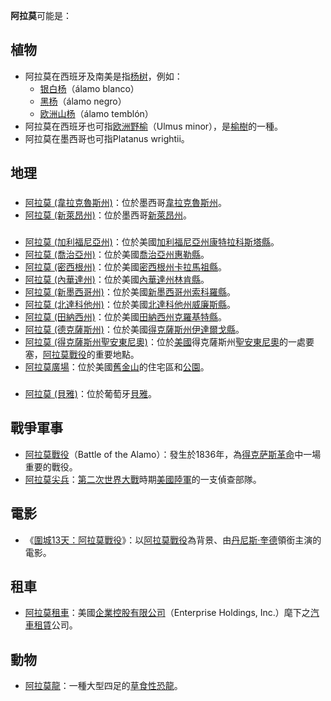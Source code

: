 '''阿拉莫'''可能是：
== 植物 ==
* 阿拉莫在西班牙及南美是指[[杨树|杨树]]，例如：
**[[银白杨|银白杨]]（álamo blanco）
**[[黑杨|黑杨]]（álamo negro）
**[[欧洲山杨|欧洲山杨]]（álamo temblón）
* 阿拉莫在西班牙也可指[[欧洲野榆|欧洲野榆]]（Ulmus minor），是[[榆樹|榆樹]]的一種。
* 阿拉莫在墨西哥也可指Platanus wrightii。

== 地理 ==
=== {{MEX}} ===
* [[阿拉莫_(韋拉克魯斯州)|阿拉莫 (韋拉克魯斯州)]]：位於墨西哥[[韋拉克魯斯州|韋拉克魯斯州]]。
* [[阿拉莫_(新萊昂州)|阿拉莫 (新萊昂州)]]：位於墨西哥[[新萊昂州|新萊昂州]]。
=== {{USA}} ===
* [[阿拉莫_(加利福尼亞州)|阿拉莫 (加利福尼亞州)]]：位於美國[[加利福尼亞州|加利福尼亞州]][[康特拉科斯塔縣_(加利福尼亞州)|康特拉科斯塔縣]]。
* [[阿拉莫_(喬治亞州)|阿拉莫 (喬治亞州)]]：位於美國[[喬治亞州|喬治亞州]][[惠勒縣_(喬治亞州)|惠勒縣]]。
* [[阿拉莫_(密西根州)|阿拉莫 (密西根州)]]：位於美國[[密西根州|密西根州]][[卡拉馬祖縣|卡拉馬祖縣]]。
* [[阿拉莫_(內華達州)|阿拉莫 (內華達州)]]：位於美國[[內華達州|內華達州]][[林肯縣_(內華達州)|林肯縣]]。
* [[阿拉莫_(新墨西哥州)|阿拉莫 (新墨西哥州)]]：位於美國[[新墨西哥州|新墨西哥州]][[索科羅縣|索科羅縣]]。
* [[阿拉莫_(北達科他州)|阿拉莫 (北達科他州)]]：位於美國[[北達科他州|北達科他州]][[威廉斯縣_(北達科他州)|威廉斯縣]]。
* [[阿拉莫_(田納西州)|阿拉莫 (田納西州)]]：位於美國[[田納西州|田納西州]][[克羅基特縣_(田納西州)|克羅基特縣]]。
* [[阿拉莫_(德克薩斯州)|阿拉莫 (德克薩斯州)]]：位於美國[[得克薩斯州|得克薩斯州]][[伊達爾戈縣_(德克薩斯州)|伊達爾戈縣]]。
* [[阿拉莫_(得克薩斯州聖安東尼奧)|阿拉莫 (得克薩斯州聖安東尼奧)]]：位於[[美國|美國]]得克薩斯州[[聖安東尼奧_(得克薩斯州)|聖安東尼奧]]的一處要塞，[[阿拉莫戰役|阿拉莫戰役]]的重要地點。
* [[阿拉莫廣場|阿拉莫廣場]]：位於美國[[舊金山|舊金山]]的住宅區和[[公園|公園]]。
=== {{PRT}} ===
* [[阿拉莫_(貝雅)|阿拉莫 (貝雅)]]：位於葡萄牙[[貝雅|貝雅]]。
== 戰爭軍事 ==
* [[阿拉莫戰役|阿拉莫戰役]]（Battle of the Alamo）：發生於1836年，為[[得克萨斯革命|得克萨斯革命]]中一場重要的戰役。
* [[阿拉莫尖兵|阿拉莫尖兵]]：[[第二次世界大戰|第二次世界大戰]]時期[[美國陸軍|美國陸軍]]的一支偵查部隊。
== 電影 ==
* 《[[圍城13天：阿拉莫戰役|圍城13天：阿拉莫戰役]]》：以[[阿拉莫戰役|阿拉莫戰役]]為背景、由[[丹尼斯·奎德|丹尼斯·奎德]]領銜主演的電影。
== 租車 ==
* [[阿拉莫租車|阿拉莫租車]]：美國[[企業租車|企業控股有限公司]]（Enterprise Holdings, Inc.）麾下之[[汽車租賃|汽車租賃]]公司。
== 動物 ==
* [[阿拉莫龍|阿拉莫龍]]：一種大型四足的[[草食性|草食性]][[恐龍|恐龍]]。
{{disambig|Cat=三字消歧义|A}}